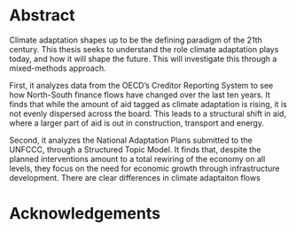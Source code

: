 # Abstract {#sec-abstract .unnumbered }

Climate adaptation shapes up to be the defining paradigm of the 21th century. This thesis seeks to understand the role climate adaptation plays today, and how it will shape the future. This will investigate this through a mixed-methods approach. 

First, it analyzes data from the OECD's Creditor Reporting System to see how North-South finance flows have changed over the last ten years. It finds that while the amount of aid tagged as climate adaptation is rising, it is not evenly dispersed across the board. This leads to a structural shift in aid, where a larger part of aid is out in construction, transport and energy. 

Second, it analyzes the National Adaptation Plans submitted to the UNFCCC, through a Structured Topic Model. It finds that, despite the planned interventions amount to a total rewiring of the economy on all levels, they focus on the need for economic growth through infrastructure development. There are clear differences in climate adaptaiton flows 

# Acknowledgements {.unnumbered}